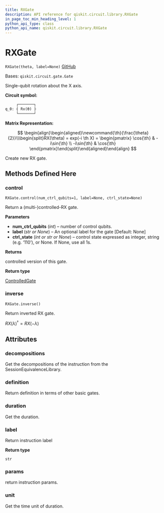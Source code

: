 ```yaml
---
title: RXGate
description: API reference for qiskit.circuit.library.RXGate
in_page_toc_min_heading_level: 1
python_api_type: class
python_api_name: qiskit.circuit.library.RXGate
---
```


# RXGate

<span id="qiskit.circuit.library.RXGate" />

`RXGate(theta, label=None)` [GitHub](https://github.com/qiskit/qiskit/tree/stable/0.18/qiskit/circuit/library/standard_gates/rx.py "view source code")

Bases: `qiskit.circuit.gate.Gate`

Single-qubit rotation about the X axis.

**Circuit symbol:**

```python
     ┌───────┐
q_0: ┤ Rx(ϴ) ├
     └───────┘
```

**Matrix Representation:**

$$
 \begin{align}\begin{aligned}\newcommand{\th}{\frac{\theta}{2}}\\\begin{split}RX(\theta) = exp(-i \th X) =
    \begin{pmatrix}
        \cos{\th}   & -i\sin{\th} \\
        -i\sin{\th} & \cos{\th}
    \end{pmatrix}\end{split}\end{aligned}\end{align} 
$$

Create new RX gate.

## Methods Defined Here

### control

<span id="qiskit.circuit.library.RXGate.control" />

`RXGate.control(num_ctrl_qubits=1, label=None, ctrl_state=None)`

Return a (multi-)controlled-RX gate.

**Parameters**

*   **num\_ctrl\_qubits** (*int*) – number of control qubits.
*   **label** (*str or None*) – An optional label for the gate \[Default: None]
*   **ctrl\_state** (*int or str or None*) – control state expressed as integer, string (e.g. ‘110’), or None. If None, use all 1s.

**Returns**

controlled version of this gate.

**Return type**

[ControlledGate](qiskit.circuit.ControlledGate "qiskit.circuit.ControlledGate")

### inverse

<span id="qiskit.circuit.library.RXGate.inverse" />

`RXGate.inverse()`

Return inverted RX gate.

$RX(\lambda)^{\dagger} = RX(-\lambda)$

## Attributes

<span id="qiskit.circuit.library.RXGate.decompositions" />

### decompositions

Get the decompositions of the instruction from the SessionEquivalenceLibrary.

<span id="qiskit.circuit.library.RXGate.definition" />

### definition

Return definition in terms of other basic gates.

<span id="qiskit.circuit.library.RXGate.duration" />

### duration

Get the duration.

<span id="qiskit.circuit.library.RXGate.label" />

### label

Return instruction label

**Return type**

`str`

<span id="qiskit.circuit.library.RXGate.params" />

### params

return instruction params.

<span id="qiskit.circuit.library.RXGate.unit" />

### unit

Get the time unit of duration.

